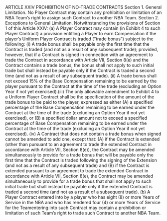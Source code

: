 ARTICLE XXIV
                   PROHIBITION OF NO-TRADE CONTRACTS
Section 1.     General Limitation.
        No Player Contract may contain any prohibition or limitation of an NBA Team's right to
assign such Contract to another NBA Team.
Section 2.     Exceptions to General Limitation.
        Notwithstanding the provisions of Section 1 of this Article XXIV:
        (a)        A Player Contract may contain (in Exhibit 4 to such Player Contract) a
provision entitling a Player to earn Compensation if the player's Uniform Player Contract is
traded ("trade bonus") subject to the following:
                   (i)    A trade bonus shall be payable only the first time that the Contract is
                          traded (and not as a result of any subsequent trade); provided,
                          however, that if a Contract is signed in connection with an agreement
                          to trade the Contract in accordance with Article VII, Section 8(e) and
                          the Contract contains a trade bonus, the bonus shall not apply to such
                          initial trade but shall instead be payable only if the Contract is traded a
                          second time (and not as a result of any subsequent trade).
                   (ii)   A trade bonus shall not exceed 15\% of the Base Compensation
                          remaining to be earned by the player pursuant to the Contract at the
                          time of the trade (excluding an Option Year if not yet exercised).(iii)  The only allowable amendment to Exhibit 4 to a Uniform Player
                        Contract shall be the specification of the amount of the trade bonus to
                        be paid to the player, expressed as either (A) a specified percentage of
                        the Base Compensation remaining to be earned under the Contract at
                        the time of the trade (excluding an Option Year if not yet exercised),
                        or (B) a specified dollar amount not to exceed a specified percentage
                        of Base Compensation remaining to be earned under the Contract at
                        the time of the trade (excluding an Option Year if not yet exercised).
                 (iv)   A Contract that does not contain a trade bonus when signed cannot be
                        amended to add one, except that: (A) if the Contract is extended (other
                        than pursuant to an agreement to trade the extended Contract in
                        accordance with Article VII, Section 8(e)), the Contract may be
                        amended simultaneously to provide for a trade bonus that will be
                        payable only the first time that the Contract is traded following the
                        signing of the Extension (and not as a result of any subsequent trade)
                        and (B) if the Contract is extended pursuant to an agreement to trade
                        the extended Contract in accordance with Article VII, Section 8(e), the
                        Contract may be amended simultaneously to provide for a trade bonus
                        that shall not apply to such initial trade but shall instead be payable
                        only if the extended Contract is traded a second time (and not as a
                        result of a subsequent trade).
       (b)       A Player Contract entered into by a player who has eight (8) or more Years of
Service in the NBA and who has rendered four (4) or more Years of Service for the Teamentering into such Contract may contain a prohibition or limitation of such Team's right to trade
such Contract to another NBA Team.